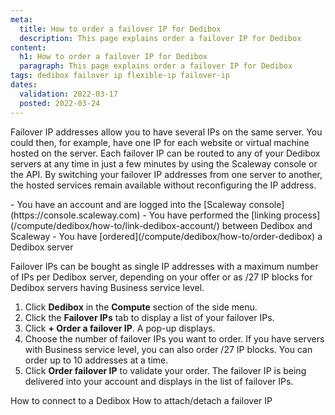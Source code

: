 ```yaml
---
meta:
  title: How to order a failover IP for Dedibox
  description: This page explains order a failover IP for Dedibox
content:
  h1: How to order a failover IP for Dedibox
  paragraph: This page explains order a failover IP for Dedibox
tags: dedibox failover ip flexible-ip failover-ip
dates:
  validation: 2022-03-17
  posted: 2022-03-24
---
```


Failover IP addresses allow you to have several IPs on the same server. You could then, for example, have one IP for each website or virtual machine hosted on the server.
Each failover IP can be routed to any of your Dedibox servers at any time in just a few minutes by using the Scaleway console or the API. By switching your failover IP addresses from one server to another, the hosted services remain available without reconfiguring the IP address.

<Message type="requirement">
  - You have an account and are logged into the [Scaleway console](https://console.scaleway.com) 
  - You have performed the [linking process](/compute/dedibox/how-to/link-dedibox-account/) between Dedibox and Scaleway
  - You have [ordered](/compute/dedibox/how-to/order-dedibox) a Dedibox server
</Message>

Failover IPs can be bought as single IP addresses with a maximum number of IPs per Dedibox server, depending on your offer or as /27 IP blocks for Dedibox servers having Business service level.

1. Click **Dedibox** in the **Compute** section of the side menu.
2. Click the **Failover IPs** tab to display a list of your failover IPs.
3. Click **+ Order a failover IP**. A pop-up displays.
4. Choose the number of failover IPs you want to order. If you have servers with Business service level, you can also order /27 IP blocks.
    <Message type="note">
      You can order up to 10 addresses at a time.
    </Message>
5. Click **Order failover IP** to validate your order.
The failover IP is being delivered into your account and displays in the list of failover IPs.


<Navigation title="See Also">
  <PreviousButton to="/compute/dedibox/how-to/connect-to-dedibox">How to connect to a Dedibox</PreviousButton>
  <NextButton to="/compute/dedibox/how-to/attach-detach-failover-ip">How to attach/detach a failover IP</NextButton>
</Navigation>